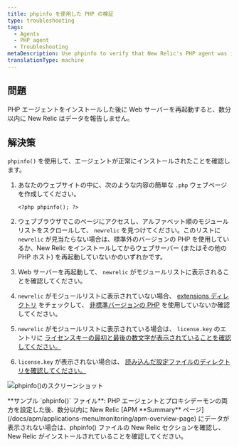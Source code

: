 ```yaml
---
title: phpinfo を使用した PHP の検証
type: troubleshooting
tags:
  - Agents
  - PHP agent
  - Troubleshooting
metaDescription: Use phpinfo to verify that New Relic's PHP agent was installed correctly.
translationType: machine
---
```


## 問題

PHP エージェントをインストールした後に Web サーバーを再起動すると、数分以内に New Relic はデータを報告しません。

## 解決策

`phpinfo()` を使用して、エージェントが正常にインストールされたことを確認します。

1. あなたのウェブサイトの中に、次のような内容の簡単な `.php` ウェブページを作成してください。

   ```
   <?php phpinfo(); ?>
   ```

2. ウェブブラウザでこのページにアクセスし、アルファベット順のモジュールリストをスクロールして、 `newrelic` を見つけてください。このリストに `newrelic` が見当たらない場合は、標準外のバージョンの PHP を使用しているか、New Relic をインストールしてからウェブサーバー (またはその他の PHP ホスト) を再起動していないかのいずれかです。

3. Web サーバーを再起動して、 `newrelic` がモジュールリストに表示されることを確認してください。

4. `newrelic` がモジュールリストに表示されていない場合、 [extensions ディレクトリ](/docs/php/php-kb-104) をチェックして、 [非標準バージョンの PHP](/docs/php/php-agent-installation-non-standard-php) を使用していないか確認してください。

5. `newrelic` がモジュールリストに表示されている場合は、 `license.key` のエントリに [ライセンスキーの最初と最後の数文字が表示されていることを確認してください。](/docs/apis/intro-apis/new-relic-api-keys/#ingest-license-key#finding)

6. `license.key` が表示されない場合は、 [読み込んだ設定ファイルのディレクトリを確認してください。](/docs/agents/php-agent/troubleshooting/checking-loaded-configuration-files-directory)

![phpinfo()のスクリーンショット](src/images/phpinfo_nr_0.png)

<figcaption>
  **サンプル `phpinfo()` ファイル**: PHP
  エージェントとプロキシデーモンの両方を設定した後、数分以内に New Relic [APM
  **Summary** ページ](/docs/apm/applications-menu/monitoring/apm-overview-page)
  にデータが表示されない場合は、phpinfo() ファイルの New Relic
  セクションを確認し、New Relic がインストールされていることを確認してください。
</figcaption>
